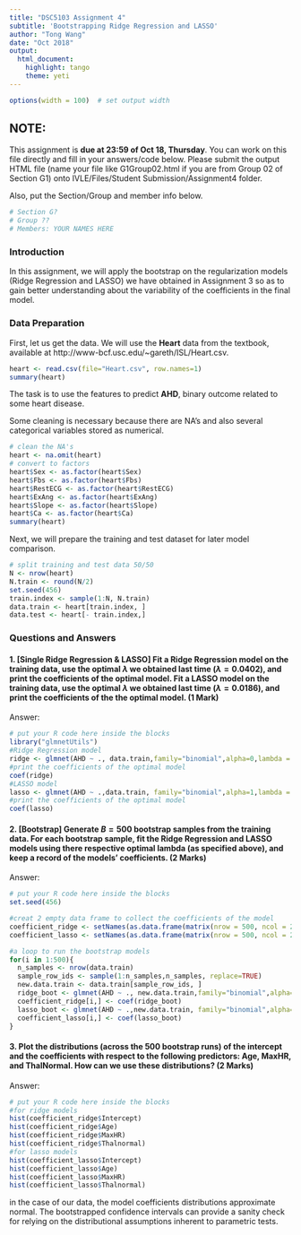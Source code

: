 ```yaml
---
title: "DSC5103 Assignment 4"
subtitle: 'Bootstrapping Ridge Regression and LASSO'
author: "Tong Wang"
date: "Oct 2018"
output:
  html_document:
    highlight: tango
    theme: yeti
---
```

<!--
comments must be put in an HTML comment form
-->

```r
options(width = 100)  # set output width
```


## NOTE:
This assignment is **due at 23:59 of Oct 18, Thursday**. You can work on this file directly and fill in your answers/code below. Please submit the output HTML file (name your file like G1Group02.html if you are from Group 02 of Section G1) onto IVLE/Files/Student Submission/Assignment4 folder.

Also, put the Section/Group and member info below.
```r
# Section G?
# Group ??
# Members: YOUR NAMES HERE
```



### Introduction
In this assignment, we will apply the bootstrap on the regularization models (Ridge Regression and LASSO) we have obtained in Assignment 3 so as to gain better understanding about the variability of the coefficients in the final model.

### Data Preparation
First, let us get the data. We will use the **Heart** data from the textbook, available at http://www-bcf.usc.edu/~gareth/ISL/Heart.csv.
```r
heart <- read.csv(file="Heart.csv", row.names=1)
summary(heart)
```
The task is to use the features to predict **AHD**, binary outcome related to some heart disease. 

Some cleaning is necessary because there are NA's and also several categorical variables stored as numerical.
```r
# clean the NA's
heart <- na.omit(heart)
# convert to factors
heart$Sex <- as.factor(heart$Sex)
heart$Fbs <- as.factor(heart$Fbs)
heart$RestECG <- as.factor(heart$RestECG)
heart$ExAng <- as.factor(heart$ExAng)
heart$Slope <- as.factor(heart$Slope)
heart$Ca <- as.factor(heart$Ca)
summary(heart)
```

Next, we will prepare the training and test dataset for later model comparison.
```r
# split training and test data 50/50
N <- nrow(heart)
N.train <- round(N/2)
set.seed(456)
train.index <- sample(1:N, N.train)
data.train <- heart[train.index, ]
data.test <- heart[- train.index,]
```


### Questions and Answers

#### 1. [Single Ridge Regression & LASSO] Fit a Ridge Regression model on the training data, use the optimal $\lambda$ we obtained last time ($\lambda = 0.0402$), and print the coefficients of the optimal model. Fit a LASSO model on the training data, use the optimal $\lambda$ we obtained last time ($\lambda = 0.0186$), and print the coefficients of the the optimal model.   (1 Mark)

Answer: 


```r
# put your R code here inside the blocks
library("glmnetUtils")
#Ridge Regression model
ridge <- glmnet(AHD ~ ., data.train,family="binomial",alpha=0,lambda = 0.0402, use.model.frame=TRUE)
#print the coefficients of the optimal model
coef(ridge)
#LASSO model
lasso <- glmnet(AHD ~ .,data.train, family="binomial",alpha=1,lambda = 0.0186, use.model.frame=TRUE)
#print the coefficients of the optimal model
coef(lasso)
```



#### 2. [Bootstrap] Generate $B=500$ bootstrap samples from the training data. For each bootstrap sample, fit the Ridge Regression and LASSO models using there respective optimal lambda (as specified above), and keep a record of the models' coefficients.   (2 Marks)

Answer:


```r
# put your R code here inside the blocks
set.seed(456)

#creat 2 empty data frame to collect the coefficients of the model
coefficient_ridge <- setNames(as.data.frame(matrix(nrow = 500, ncol = 21)),c('Intercept','Age','Sex1','ChestPainnonanginal','ChestPainnontypical','ChestPaintypical','RestBP','Chol','Fbs1','RestECG1','RestECG2','MaxHR','ExAng1','Oldpeak','Slope2','Slope3','Ca1','Ca2','Ca3','Thalnormal','Thalreversable'))
coefficient_lasso <- setNames(as.data.frame(matrix(nrow = 500, ncol = 21)),c('Intercept','Age','Sex1','ChestPainnonanginal','ChestPainnontypical','ChestPaintypical','RestBP','Chol','Fbs1','RestECG1','RestECG2','MaxHR','ExAng1','Oldpeak','Slope2','Slope3','Ca1','Ca2','Ca3','Thalnormal','Thalreversable'))

#a loop to run the bootstrap models
for(i in 1:500){
  n_samples <- nrow(data.train)
  sample_row_ids <- sample(1:n_samples,n_samples, replace=TRUE)
  new.data.train <- data.train[sample_row_ids, ]
  ridge_boot <- glmnet(AHD ~ ., new.data.train,family="binomial",alpha=0,lambda = 0.0402, use.model.frame=TRUE)
  coefficient_ridge[i,] <- coef(ridge_boot)
  lasso_boot <- glmnet(AHD ~ .,new.data.train, family="binomial",alpha=1,lambda = 0.0186, use.model.frame=TRUE)
  coefficient_lasso[i,] <- coef(lasso_boot)
}
```



#### 3. Plot the distributions (across the 500 bootstrap runs) of the intercept and the coefficients with respect to the following predictors: Age, MaxHR, and ThalNormal. How can we use these distributions?   (2 Marks)

Answer:


```r
# put your R code here inside the blocks
#for ridge models
hist(coefficient_ridge$Intercept)
hist(coefficient_ridge$Age)
hist(coefficient_ridge$MaxHR)
hist(coefficient_ridge$Thalnormal)
#for lasso models
hist(coefficient_lasso$Intercept)
hist(coefficient_lasso$Age)
hist(coefficient_lasso$MaxHR)
hist(coefficient_lasso$Thalnormal)
```
in the case of our data, the model coefficients distributions approximate normal. The bootstrapped confidence intervals can provide a sanity check for relying on the distributional assumptions inherent to parametric tests.

